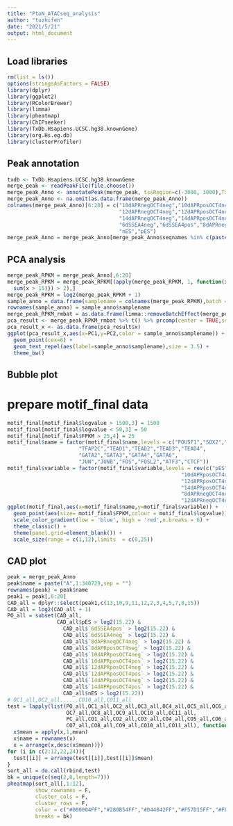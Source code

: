 ---
title: "PtoN_ATACseq_analysis"
author: "tuzhifen"
date: "2021/5/21"
output: html_document
---

## Load libraries

```{r}
rm(list = ls())
options(stringsAsFactors = FALSE)
library(dplyr)
library(ggplot2)
library(RColorBrewer)
library(limma)
library(pheatmap)
library(ChIPseeker)
library(TxDb.Hsapiens.UCSC.hg38.knownGene)
library(org.Hs.eg.db)
library(clusterProfiler)
```

## Peak annotation

```{r}
txdb <- TxDb.Hsapiens.UCSC.hg38.knownGene
merge_peak <- readPeakFile(file.choose())
merge_peak_Anno <- annotatePeak(merge_peak, tssRegion=c(-3000, 3000),TxDb=txdb, annoDb="org.Hs.eg.db")
merge_peak_Anno <- na.omit(as.data.frame(merge_peak_Anno))
colnames(merge_peak_Anno)[6:20] = c("10dAPRnegOCT4neg","10dAPRposOCT4neg","10dAPRposOCT4pos",
                                    "12dAPRnegOCT4neg","12dAPRposOCT4neg","12dAPRposOCT4pos",
                                    "14dAPRnegOCT4neg","14dAPRposOCT4neg","14dAPRposOCT4pos",
                                    "6dSSEA4neg","6dSSEA4pos","8dAPRnegOCT4neg","8dAPRposOCT4neg",
                                    "nES","pES")
merge_peak_Anno = merge_peak_Anno[merge_peak_Anno$seqnames %in% c(paste("chr",1:22,sep = ""),"chrX","chrY"),]
```

## PCA analysis

```{r}
merge_peak_RPKM = merge_peak_Anno[,6:20]
merge_peak_RPKM = merge_peak_RPKM[(apply(merge_peak_RPKM, 1, function(x){
  sum(x > 15)}) > 2),]
merge_peak_RPKM = log2(merge_peak_RPKM + 1)
sample_anno = data.frame(samplename = colnames(merge_peak_RPKM),batch = factor(c(rep(1,13),rep(2,2))))
rownames(sample_anno) = sample_anno$samplename
merge_peak_RPKM_rmbat = as.data.frame(limma::removeBatchEffect(merge_peak_RPKM,c(sample_anno$batch)))
pca_result <- merge_peak_RPKM_rmbat %>% t() %>% prcomp(center = TRUE,scale. = T)
pca_result_x <- as.data.frame(pca_result$x)
ggplot(pca_result_x,aes(x=PC1,y=PC2,color = sample_anno$samplename)) + 
  geom_point(cex=6) + 
  geom_text_repel(aes(label=sample_anno$samplename),size = 3.5) + 
  theme_bw()
```

## Bubble plot
# prepare motif_final data 

```{r}
motif_final[motif_final$logvalue > 1500,3] = 1500
motif_final[motif_final$logvalue < 50,3] = 50 
motif_final[motif_final$FPKM > 25,4] = 25
motif_final$name = factor(motif_final$name,levels = c("POU5F1","SOX2","SOX15","KLF4","KLF5",
                       "TFAP2C","TEAD1","TEAD2","TEAD3","TEAD4",
                       "GATA2","GATA3","GATA4","GATA6",
                       "JUN","JUNB","FOS","FOSL2","ATF3","CTCF"))
motif_final$variable = factor(motif_final$variable,levels = rev(c("pES","6dSSEA4pos","6dSSEA4neg","8dAPRposOCT4neg",
                                                        "10dAPRposOCT4neg","10dAPRposOCT4pos",
                                                        "12dAPRposOCT4neg","12dAPRposOCT4pos",
                                                        "14dAPRposOCT4neg","14dAPRposOCT4pos","nES",
                                                        "8dAPRnegOCT4neg","10dAPRnegOCT4neg",
                                                        "12dAPRnegOCT4neg","14dAPRnegOCT4neg")))
ggplot(motif_final,aes(x=motif_final$name,y=motif_final$variable)) +
  geom_point(aes(size= motif_final$FPKM,colour = motif_final$logvalue)) +
  scale_color_gradient(low = 'blue', high = 'red',n.breaks = 6) +
  theme_classic() +
  theme(panel.grid=element_blank()) + 
  scale_size(range = c(1,12),limits  = c(0,25))
```

## CAD plot

```{r}
peak = merge_peak_Anno
peak$name = paste("A",1:340729,sep = "")
rownames(peak) = peak$name
peak1 = peak[,6:20]
CAD_all = dplyr::select(peak1,c(13,10,9,11,12,2,3,4,5,7,8,15))
CAD_all = log2(CAD_all + 1)
PO_all = subset(CAD_all,
                CAD_all$pES > log2(15.22) &
                  CAD_all$`6dSSEA4pos` > log2(15.22) &
                  CAD_all$`6dSSEA4neg` > log2(15.22) &
                  CAD_all$`8dAPRnegOCT4neg` > log2(15.22) &
                  CAD_all$`8dAPRposOCT4neg` > log2(15.22) &
                  CAD_all$`10dAPRposOCT4neg` > log2(15.22) &
                  CAD_all$`10dAPRposOCT4pos` > log2(15.22) &
                  CAD_all$`12dAPRposOCT4neg` > log2(15.22) &
                  CAD_all$`12dAPRposOCT4pos` > log2(15.22) &
                  CAD_all$`14dAPRposOCT4neg` > log2(15.22) &
                  CAD_all$`14dAPRposOCT4pos` > log2(15.22) &
                  CAD_all$nES > log2(15.22))
# OC1_all,OC2_all......CO10_all,CO11_all
test = lapply(list(PO_all,OC1_all,OC2_all,OC3_all,OC4_all,OC5_all,OC6_all,
                   OC7_all,OC8_all,OC9_all,OC10_all,OC11_all,
                   PC_all,CO1_all,CO2_all,CO3_all,CO4_all,CO5_all,CO6_all,
                   CO7_all,CO8_all,CO9_all,CO10_all,CO11_all), function(x){
  x$mean = apply(x,1,mean)
  x$name = rownames(x)
  x = arrange(x,desc(x$mean))})
for (i in c(2:12,22,24)){
  test[[i]] = arrange(test[[i]],test[[i]]$mean)  
}
sort_all = do.call(rbind,test)
bk = unique(c(seq(2,8,length=7)))
pheatmap(sort_all[,1:12],
         show_rownames = F,
         cluster_cols = F,
         cluster_rows = F,
         color = c("#000004FF","#280B54FF","#D44842FF","#F57D15FF","#FB9E07FF","#FAC127FF"),
         breaks = bk)
```
